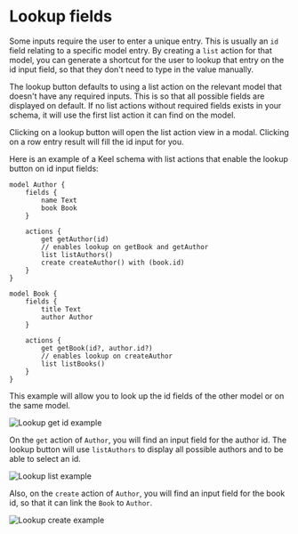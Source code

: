 
# Lookup fields
Some inputs require the user to enter a unique entry. This is usually an `id` field relating to a specific model entry. By creating a `list` action for that model, you can generate a shortcut for the user to lookup that entry on the id input field, so that they don't need to type in the value manually.

<Callout type="info" emoji="ℹ️">
  The lookup button defaults to using a list action on the relevant model that doesn't have any required inputs. This is so that all possible fields are displayed on default.
  If no list actions without required fields exists in your schema, it will use the first list action it can find on the model.
</Callout>

Clicking on a lookup button will open the list action view in a modal. Clicking on a row entry result will fill the id input for you.  

Here is an example of a Keel schema with list actions that enable the lookup button on id input fields:

```keel {10, 24}
model Author {
    fields {
        name Text
        book Book
    }

    actions {
        get getAuthor(id) 
        // enables lookup on getBook and getAuthor
        list listAuthors()
        create createAuthor() with (book.id)
    }
}

model Book {
    fields {
        title Text
        author Author
    }

    actions {
        get getBook(id?, author.id?) 
        // enables lookup on createAuthor
        list listBooks()
    }
}
```

This example will allow you to look up the id fields of the other model or on the same model.

![Lookup get id example](/tools-lookup-get-example.png)

On the `get` action of `Author`, you will find an input field for the author id. The lookup button will use `listAuthors` to display all possible authors and to be able to select an id.

![Lookup list example](/tools-lookup-list-example.png)

Also, on the `create` action of `Author`, you will find an input field for the book id, so that it can link the `Book` to `Author`. 

![Lookup create example](/tools-lookup-create-example.png)
